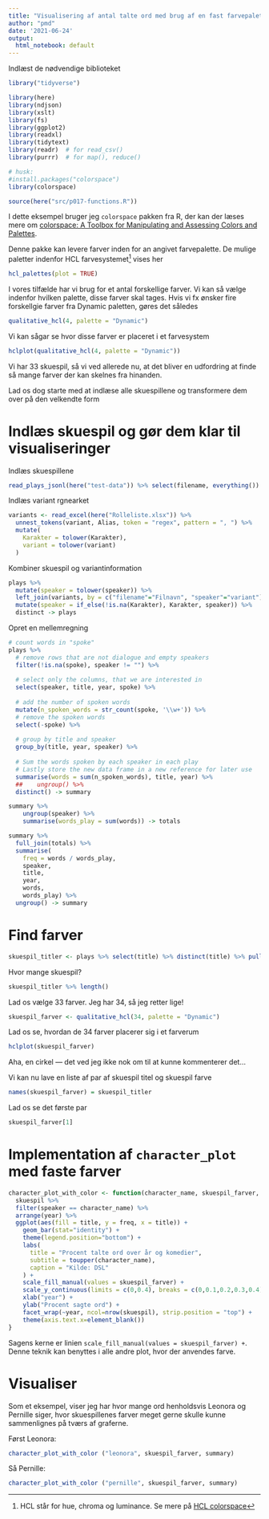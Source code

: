 ```yaml
---
title: "Visualisering af antal talte ord med brug af en fast farvepalette"
author: "pmd"
date: '2021-06-24'
output:
  html_notebook: default
---
```


Indlæst de nødvendige biblioteket

```r
library("tidyverse")

library(here)
library(ndjson)
library(xslt)
library(fs)
library(ggplot2)
library(readxl)
library(tidytext)
library(readr)  # for read_csv()
library(purrr)  # for map(), reduce()

# husk:
#install.packages("colorspace")
library(colorspace)

source(here("src/p017-functions.R"))
```

I dette eksempel bruger jeg `colorspace` pakken fra R, der kan der læses mere om [colorspace: A Toolbox for Manipulating and Assessing Colors and Palettes](https://cran.r-project.org/web/packages/colorspace/vignettes/colorspace.html).

Denne pakke kan levere farver inden for an angivet farvepalette. De mulige paletter indenfor HCL farvesystemet[^1] vises her

[^1]: HCL står for hue, chroma og luminance. Se mere på [HCL colorspace](https://en.wikipedia.org/wiki/HCL_color_space)


```r
hcl_palettes(plot = TRUE)
```

I vores tilfælde har vi brug for et antal forskellige farver. Vi kan så vælge indenfor hvilken palette, disse farver skal tages. Hvis vi fx ønsker fire forskellgie farver fra Dynamic paletten, gøres det således

```r
qualitative_hcl(4, palette = "Dynamic")
```

Vi kan sågar se hvor disse farver er placeret i et farvesystem

```r
hclplot(qualitative_hcl(4, palette = "Dynamic"))
```

Vi har 33 skuespil, så vi ved allerede nu, at det bliver en udfordring at finde så mange farver der kan skelnes fra hinanden.

Lad os dog starte med at indlæse alle skuespillene og transformere dem over på den velkendte form

# Indlæs skuespil og gør dem klar til visualiseringer

Indlæs skuespillene

```r
read_plays_jsonl(here("test-data")) %>% select(filename, everything()) -> plays
```

Indlæs variant rgnearket

```r
variants <- read_excel(here("Rolleliste.xlsx")) %>% 
  unnest_tokens(variant, Alias, token = "regex", pattern = ", ") %>% 
  mutate(
    Karakter = tolower(Karakter),
    variant = tolower(variant)
  )
```

Kombiner skuespil og variantinformation

```r
plays %>% 
  mutate(speaker = tolower(speaker)) %>% 
  left_join(variants, by = c("filename"="Filnavn", "speaker"="variant")) %>% 
  mutate(speaker = if_else(!is.na(Karakter), Karakter, speaker)) %>%
  distinct -> plays
```

Opret en mellemregning

```r
# count words in "spoke"
plays %>%
  # remove rows that are not dialogue and empty speakers
  filter(!is.na(spoke), speaker != "") %>%
  
  # select only the columns, that we are interested in
  select(speaker, title, year, spoke) %>%
  
  # add the number of spoken words
  mutate(n_spoken_words = str_count(spoke, '\\w+')) %>%
  # remove the spoken words
  select(-spoke) %>%
  
  # group by title and speaker
  group_by(title, year, speaker) %>%
  
  # Sum the words spoken by each speaker in each play
  # Lastly store the new data frame in a new reference for later use
  summarise(words = sum(n_spoken_words), title, year) %>%
  ##    ungroup() %>%
  distinct() -> summary

summary %>%
    ungroup(speaker) %>%
    summarise(words_play = sum(words)) -> totals

summary %>%
  full_join(totals) %>%
  summarise(
    freq = words / words_play,
    speaker,
    title,
    year,
    words,
    words_play) %>%
  ungroup() -> summary
```


# Find farver

```r
skuespil_titler <- plays %>% select(title) %>% distinct(title) %>% pull(title)
```

Hvor mange skuespil?

```r
skuespil_titler %>% length()
```

Lad os vælge 33 farver. Jeg har 34, så jeg retter lige!

```r
skuespil_farver <- qualitative_hcl(34, palette = "Dynamic")
```

Lad os se, hvordan de 34 farver placerer sig i et farverum

```r
hclplot(skuespil_farver)
```

Aha, en cirkel — det ved jeg ikke nok om til at kunne kommenterer det...

Vi kan nu lave en liste af par af skuespil titel og skuespil farve

```r
names(skuespil_farver) = skuespil_titler
```

Lad os se det første par

```r
skuespil_farver[1]
```

# Implementation af `character_plot` med faste farver


```r
character_plot_with_color <- function(character_name, skuespil_farver, skuespil) {
  skuespil %>% 
  filter(speaker == character_name) %>%
  arrange(year) %>%
  ggplot(aes(fill = title, y = freq, x = title)) + 
    geom_bar(stat="identity") +
    theme(legend.position="bottom") +
    labs(
      title = "Procent talte ord over år og komedier",
      subtitle = toupper(character_name),
      caption = "Kilde: DSL"
    ) +
    scale_fill_manual(values = skuespil_farver) +
    scale_y_continuous(limits = c(0,0.4), breaks = c(0,0.1,0.2,0.3,0.4)) +
    xlab("year") +
    ylab("Procent sagte ord") +
    facet_wrap(~year, ncol=nrow(skuespil), strip.position = "top") +
    theme(axis.text.x=element_blank())
}
```

Sagens kerne er linien ` scale_fill_manual(values = skuespil_farver) +`. Denne teknik kan benyttes i alle andre plot, hvor der anvendes farve.

# Visualiser 

Som et eksempel, viser jeg har hvor mange ord henholdsvis Leonora og Pernille siger, hvor skuespillenes farver meget gerne skulle kunne sammenlignes på tværs af graferne.

Først Leonora:

```r
character_plot_with_color ("leonora", skuespil_farver, summary)
```
Så Pernille:

```r
character_plot_with_color ("pernille", skuespil_farver, summary)
```

